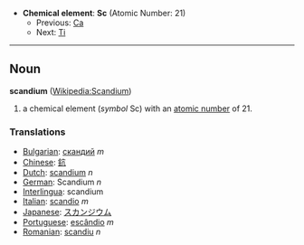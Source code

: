 *'''Chemical element''': '''Sc''' (Atomic Number: 21)
**Previous: [[Calcium|Ca]]
**Next: [[Titanium|Ti]]
----
== Noun ==
'''scandium''' ([[en:Scandium|Wikipedia:Scandium]])

# a chemical element (''symbol'' Sc) with an [[atomic number]] of 21.

===Translations===
*[[Bulgarian]]: [[скандий]] ''m''
*[[Chinese]]: [[鈧]]
*[[Dutch]]: [[scandium]] ''n''
*[[German]]: Scandium ''n''
*[[Interlingua]]: scandium
*[[Italian]]: [[scandio]] ''m''
*[[Japanese]]: [[スカンジウム]]
*[[Portuguese]]: [[escândio]] ''m''
*[[Romanian]]: [[scandiu]] ''n''